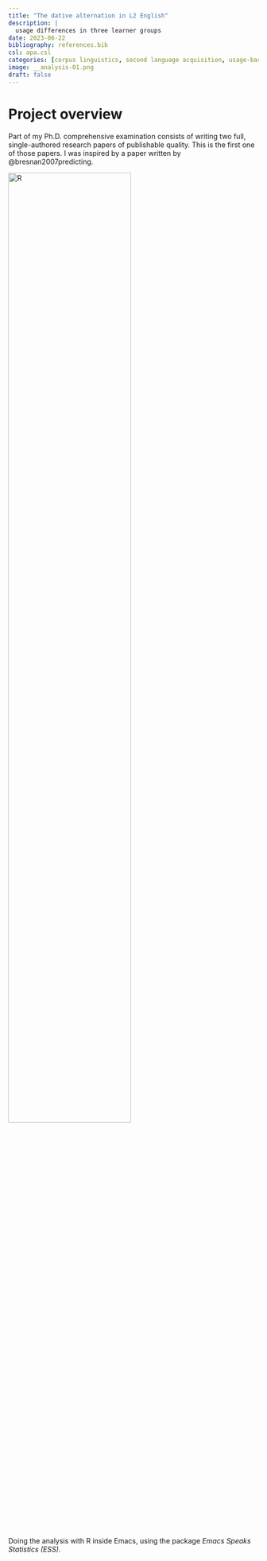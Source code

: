 ```yaml
---
title: "The dative alternation in L2 English"
description: |
  usage differences in three learner groups
date: 2023-06-22
bibliography: references.bib
csl: apa.csl
categories: [corpus linguistics, second language acquisition, usage-based linguistics]
image: __analysis-01.png
draft: false
---
```


<!-- [{{< fa laptop >}} Openscapes website](https://openscapes.org/){.btn target=_blank} [{{< fa brands github >}} source code](https://github.com/Openscapes/website-new){.btn target=_blank} [{{< fa blog >}} blogpost](../../posts/2023-08-01-openscapes-website/index.qmd){.btn target=_blank}  -->


<!-- <br> -->

# Project overview 

Part of my Ph.D. comprehensive examination consists of writing two full, single-authored research papers of publishable quality. This is the first one of those papers. I was inspired by a paper written by @bresnan2007predicting. 
<br>

<img class="img-styling" src="__analysis-01.png" alt="R" width="70%">

::: {.gray .center-text}
Doing the analysis with R inside Emacs, using the package *Emacs Speaks Statistics (ESS)*.
:::
